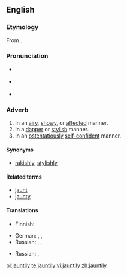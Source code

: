 ==English==

===Etymology===
From {{suffix|jaunty|ly}}.

===Pronunciation===
* {{a|UK}} {{IPA|/ˈdʒɔːn.tɪ.li/}}
* {{a|US}} {{IPA|/ˈdʒɑn.tɪ.li/|/ˈdʒɔn.tɪ.li/}}
* {{audio|en-us-jauntily.ogg|Audio (US)}}

===Adverb===
{{en-adv}}

# In an [[airy]], [[showy]], or [[affected]] manner.
# In a [[dapper]] or [[stylish]] manner.
# In an [[ostentatiously]] [[self-confident]] manner.

====Synonyms====
* {{sense|in a dapper or stylish manner}} [[rakishly]], [[stylishly]]

====Related terms====
* [[jaunt]]
* [[jaunty]]

====Translations====
{{trans-top|in an airy, showy, or affected manner}}
* Finnish: {{t-|fi|hilpeästi}}
{{trans-mid}}
* German: {{t+|de|unbeschwert}}, {{t+|de|munter}}, {{t+|de|fröhlich}}
* Russian: {{t+|ru|весело}}, {{t|ru|беспечно}}, {{t|ru|легкомысленно}}
{{trans-bottom}}

{{trans-top|in a dapper or stylish manner}}
* Russian: {{t|ru|небрежно}}, {{t|ru|с небрежным изяществом}}
{{trans-mid}}
{{trans-bottom}}

{{trans-top|in an ostentatiously self-confident manner}}
{{trans-mid}}
{{trans-bottom}}

[[pl:jauntily]]
[[te:jauntily]]
[[vi:jauntily]]
[[zh:jauntily]]